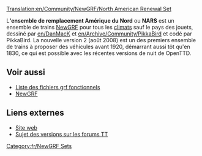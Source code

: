 [[Translation:en/Community/NewGRF/North American Renewal Set]]


{{fr/Infobox NewGRF|nomEnsemble= Ensemble de remplacement Amérique du Nord
|copieEcran=
|artiste= DanMack et PikkaBird
|codeur= PikkaBird
|focus= Trains
|homepage= users.tt-forums.net/pikka/wiki/index.php?title=North_American_Renewal_Set
|nomHomepage= Ensemble de remplacement Amérique du Nord sur PikkaWiki
|copyright= droit déposé
}}
L''''ensemble de remplacement Amérique du Nord''' ou '''NARS''' est un ensemble de trains [[fr/Manual/NewGRF|NewGRF]] pour tous les [[fr/Manual/Climat|climats]] sauf le pays des jouets, dessiné par [[en/DanMacK]] et [[en/Archive/Community/PikkaBird]] et codé par PikkaBird. La nouvelle version 2 (août 2008) est un des premiers ensemble de trains à proposer des véhicules avant 1920, démarrant aussi tôt qu'en 1830, ce qui est possible avec les récentes versions de nuit de OpenTTD.

== Voir aussi ==
*[[fr/Community/NewGRF/Liste NewGRF|Liste des fichiers grf fonctionnels]]
*[[fr/Manual/NewGRF|NewGRF]]

==Liens externes==
*[http://users.tt-forums.net/pikka/wiki/index.php?title=North_American_Renewal_Set Site web]
*[http://www.tt-forums.net/viewtopic.php?f=26&t=39293 Sujet des versions sur les forums TT]

{{fr/Navbox NewGRF}}

[[Category:fr/NewGRF Sets]]